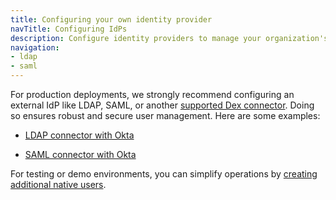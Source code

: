 ```yaml
---
title: Configuring your own identity provider
navTitle: Configuring IdPs
description: Configure identity providers to manage your organization's users in production environments.
navigation: 
- ldap
- saml
---
```


For production deployments, we strongly recommend configuring an external IdP like LDAP, SAML, or another [supported Dex connector](https://dexidp.io/docs/connectors/). Doing so ensures robust and secure user management. Here are some examples:

- [LDAP connector with Okta](ldap)

- [SAML connector with Okta](saml)

For testing or demo environments, you can simplify operations by [creating additional native users](/edb-postgres-ai/hybrid-manager/using_hybrid_manager/managing_users/native_users/create_native_user/). 
